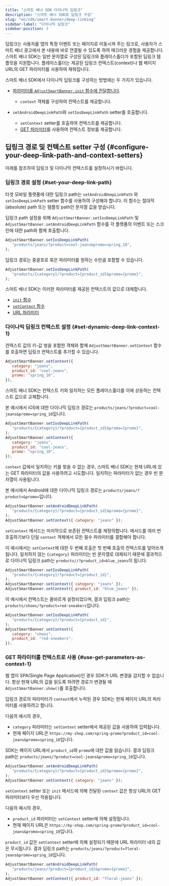 ```yaml
---
title: "스마트 배너 SDK 다이나믹 딥링크"
description: "스마트 배너 SDK로 딥링크 구성"
slug: "en/sdk/smart-banner/deep-linking"
sidebar-label: "다이나믹 딥링크"
sidebar-position: 3
---
```

딥링크는 사용자를 앱의 특정 이벤트 또는 페이지로 이동시켜 주는 링크로, 사용자가 스마트 배너 광고에서 본 내용에 바로 연결될 수 있도록 하여 매끄러운 경험을 제공합니다. 스마트 배너 SDK는 일반 문자열로 구성된 딥링크와 플레이스홀더가 포함된 딥링크 템플릿을 지원합니다. 플레이스홀더는 제공된 딥링크 컨텍스트\(context\)나 웹 페이지 URL의 GET 파라미터를 사용하여 채워집니다.

스마트 배너 SDK에서 다이나믹 딥링크를 구성하는 방법에는 두 가지가 있습니다.

* [파라미터를 `AdjustSmartBanner.init` 함수에 전달합니다](/en/sdk/smart-banner/init-options#configure-deep-links). 
  * `context` 객체를 구성하여 컨텍스트를 제공합니다.

* `setAndroidDeepLinkPath`와 `setIosDeepLinkPath` setter를 호출합니다. 
  * `setContext` setter를 호출하여 컨텍스트를 제공합니다.
  * [GET 파라미터](#deeplink-context-urlparams)를 사용하여 컨텍스트 정보를 제공합니다.

딥링크 경로 및 컨텍스트 setter 구성 \{\#configure\-your\-deep\-link\-path\-and\-context\-setters\}
------------------------------------------------------------------------------------------------

아래를 참조하여 딥링크 및 다이나믹 컨텍스트를 설정하시기 바랍니다.

### 딥링크 경로 설정 \{\#set\-your\-deep\-link\-path\}

타겟 모바일 플랫폼에 대한 딥링크 path는 `setAndroidDeepLinkPath` 와 `setIosDeepLinkPath` setter 함수를 사용하여 구성해야 합니다. 이 함수는 절대적\(absolute\) path 또는 템플릿 path인 문자열 값을 받습니다.

딥링크 path 설정을 위해 `AdjustSmartBanner.setIosDeepLinkPath` 및 `AdjustSmartBanner.setAndroidDeepLinkPath` 함수를 각 플랫폼의 이벤트 또는 스크린에 대한 path와 함께 호출합니다.

```js
AdjustSmartBanner.setIosDeepLinkPath(
   "products/jeans/?product=cool-jeans&promo=spring_10",
);
```

딥링크 경로는 중괄호로 묶은 파라미터를 원하는 수만큼 포함할 수 있습니다.

```js
AdjustSmartBanner.setIosDeepLinkPath(
   "products/{category}/?product={product_id}&promo={promo}",
);
```

스마트 배너 SDK는 이러한 파라미터를 제공된 컨텍스트의 값으로 대체합니다.

* [`init` 함수](/en/sdk/smart-banner/init-options#configure-deep-links)
* [`setContext` 함수](#set-deep-link-context)
* [URL 파라미터](#use-get-parameters-as-context)

### 다이나믹 딥링크 컨텍스트 설정 \{\#set\-dynamic\-deep\-link\-context\-1\}

컨텍스트 값의 키\-값 쌍을 포함한 객체와 함께 `AdjustSmartBanner.setContext` 함수를 호출하면 딥링크 컨텍스트를 추가할 수 있습니다.

```js
AdjustSmartBanner.setContext({
   category: "jeans",
   product_id: "cool-jeans",
   promo: "spring_10",
});
```

스마트 배너 SDK는 컨텍스트 키와 일치하는 모든 플레이스홀더를 이에 상응하는 컨텍스트 값으로 교체합니다.

본 예시에서 iOS에 대한 다이나믹 딥링크 경로는 `products/jeans/?product=cool-jeans&promo=spring_10`입니다.

```js
AdjustSmartBanner.setIosDeepLinkPath(
   "products/{category}/?product={product_id}&promo={promo}",
);
AdjustSmartBanner.setContext({
   category: "jeans",
   product_id: "cool-jeans",
   promo: "spring_10",
});
```

<callout type="important"> 

`context` 값에서 일치하는 키를 찾을 수 없는 경우, 스마트 배너 SDK는 현재 URL에 있는 GET 파라미터의 값을 사용하려고 시도합니다. 일치하는 파라미터가 없는 경우 빈 문자열이 사용됩니다.
</Callout> 

본 예시에서 Android에 대한 다이나믹 딥링크 경로는 `products/jeans/?product=&promo=`입니다.

```js
AdjustSmartBanner.setAndroidDeepLinkPath(
   "products/{category}/?product={product_id}&promo={promo}",
);
AdjustSmartBanner.setContext({ category: "jeans" });
```

<callout type="important"> 

`setContext` 메서드는 마지막으로 보존된 컨텍스트를 재정의합니다. 메서드를 여러 번 호출하기보다 단일 `context` 객체에서 모든 필수 파라미터를 결합해야 합니다.
</Callout> 

이 예시에서는 `setContext`에 대한 두 번째 호출은 첫 번째 호출의 컨텍스트를 덮어쓰게 됩니다. 일치하지 않는 `{category}` 파라미터는 빈 문자열로 대체되기 때문에 결과적으로 다이나믹 딥링크 path는 `products//?product_id=blue_jeans`이 됩니다. 

```js
AdjustSmartBanner.setIosDeepLinkPath(
   "products/{category}/?product={product_id}",
);
AdjustSmartBanner.setContext({ category: "jeans" });
AdjustSmartBanner.setContext({ product_id: "blue_jeans" });
```

이 예시에서 컨텍스트는 올바르게 설정되었으며, 결과 딥링크 path는 `products/shoes/?product=red-sneakers`입니다.

```js
AdjustSmartBanner.setIosDeepLinkPath(
   "products/{category}/?product={product_id}",
);
AdjustSmartBanner.setContext({
   category: "shoes",
   product_id: "red-sneakers",
});
```

### GET 파라미터를 컨텍스트로 사용 \{\#use\-get\-parameters\-as\-context\-1\}

<callout type="important"> 

웹 앱이 SPA\(Single Page Application\)인 경우 SDK가 URL 변경을 감지할 수 없습니다. 항상 현재 URL의 값을 읽도록 하려면 경로가 변경될 때 `AdjustSmartBanner.show()`를 호출합니다.
</Callout> 

딥링크 경로의 파라미터가 `context`에서 누락된 경우 SDK는 현재 페이지 URL의 파라미터를 사용하려고 합니다.

다음의 예시의 경우,

* `category` 파라미터는 `setContext` setter에서 제공된 값을 사용하여 입력됩니다.
* 현재 페이지 URL은 `https://my-shop.com/spring-promo?product_id=cool-jeans&promo=spring_10`입니다.

SDK는 페이지 URL에서 `product_id`와 `promo`에 대한 값을 읽습니다. 결과 딥링크 path는 `products/jeans/?product=cool-jeans&promo=spring_10`입니다.

```js
AdjustSmartBanner.setAndroidDeepLinkPath(
   "products/{category}/?product={product_id}&promo={promo}",
);
AdjustSmartBanner.setContext({ category: "jeans" });
```

<callout type="important"> 

`setContext` setter 또는 `init` 메서드에 의해 전달된 `context` 값은 항상 URL의 GET 파라미터보다 우선 적용됩니다.
</Callout> 

다음의 예시의 경우,

* `product_id` 파라미터는 `setContext` setter에 의해 설정됩니다.
* 현재 페이지 URL은 `https://my-shop.com/spring-promo?product_id=cool-jeans&promo=spring_10`입니다.

`product_id` 값은 `setContext` setter에 의해 설정되기 때문에 URL 파라미터 내의 값은 무시됩니다. 결과 딥링크 path는 `products/jeans/?product=floral-jeans&promo=spring_10`입니다.

```js
AdjustSmartBanner.setAndroidDeepLinkPath(
   "products/jeans/?product={product_id}&promo={promo}",
);
AdjustSmartBanner.setContext({ product_id: "floral-jeans" });
```

